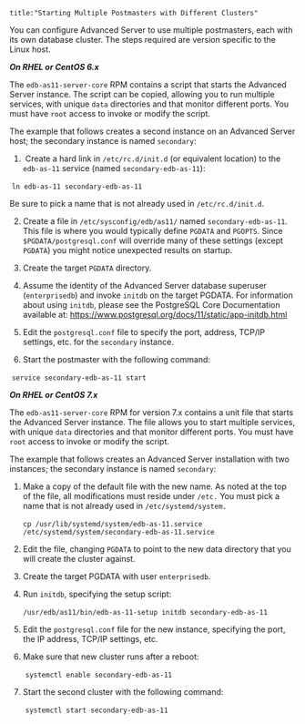 ```
title:"Starting Multiple Postmasters with Different Clusters"
```

<div id="starting_multiple_postmasters_with_different_clusters" class="registered_link"></div>

You can configure Advanced Server to use multiple postmasters, each with its own database cluster. The steps required are version specific to the Linux host.

***On RHEL or CentOS 6.x***

The `edb-as11-server-core` RPM contains a script that starts the Advanced Server instance. The script can be copied, allowing you to run multiple services, with unique `data` directories and that monitor different ports. You must have `root` access to invoke or modify the script.

The example that follows creates a second instance on an Advanced Server host; the secondary instance is named `secondary`:

1.  ​	Create a hard link in `/etc/rc.d/init.d` (or equivalent location) to the `edb-as-11` service (named `secondary-edb-as-11`):

​			`ln edb-as-11 secondary-edb-as-11`

Be sure to pick a name that is not already used in `/etc/rc.d/init.d`.

2.  Create a file in `/etc/sysconfig/edb/as11/` named `secondary-edb-as-11`. This file is where you would typically define `PGDATA` and `PGOPTS`. Since `$PGDATA/postgresql.conf` will override many of these settings (except `PGDATA`) you might notice unexpected results on startup.

3.  Create the target `PGDATA` directory.

4.  Assume the identity of the Advanced Server database superuser (`enterprisedb`) and invoke `initdb` on the target PGDATA. For information about using `initdb`, please see the PostgreSQL Core Documentation available at:
    <https://www.postgresql.org/docs/11/static/app-initdb.html>

5.  Edit the `postgresql.conf` file to specify the port, address, TCP/IP settings, etc. for the `secondary` instance.

6.  Start the postmaster with the following command:

​			`service secondary-edb-as-11 start`

***On RHEL or CentOS 7.x***

The `edb-as11-server-core` RPM for version 7.x contains a unit file that starts the Advanced Server instance. The file allows you to start multiple services, with unique `data` directories and that monitor different ports. You must have `root` access to invoke or modify the script.

The example that follows creates an Advanced Server installation with two instances; the secondary instance is named `secondary`:

1.  Make a copy of the default file with the new name. As noted at the top of the file, all modifications must reside under `/etc.` You must pick a name that is not already used in `/etc/systemd/system.`

    ​			`cp /usr/lib/systemd/system/edb-as-11.service /etc/systemd/system/secondary-edb-as-11.service`

2.  Edit the file, changing `PGDATA` to point to the new data directory that you will create the cluster against.

3.  Create the target PGDATA with user `enterprisedb`.

4.  Run `initdb`, specifying the setup script:

    ​			`/usr/edb/as11/bin/edb-as-11-setup initdb secondary-edb-as-11`

5.  Edit the `postgresql.conf` file for the new instance, specifying the port, the IP address, TCP/IP settings, etc.

6.  Make sure that new cluster runs after a reboot:

    ​			`systemctl enable secondary-edb-as-11`

7.  Start the second cluster with the following command:

    ​			`systemctl start secondary-edb-as-11`
